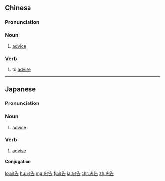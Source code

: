==Chinese==
{{zh-forms}}

===Pronunciation===
{{zh-pron
|m=zhōnggào,zhōnggù,2nc=literary
|c=zung1 guk1,zung1 gou3
|h=pfs=chûng-ko
|mn=qz:tiong-kò͘/tw,xm,zz:tiong-kò
|cat=n,v
}}

===Noun===
{{zh-noun}}

# [[advice]]

===Verb===
{{zh-verb}}

# to [[advise]]

----

==Japanese==
{{ja-kanjitab|ちゅう|こく|yomi=on}}

===Pronunciation===
{{ja-pron|ちゅうこく|y=o}}

===Noun===
{{ja-noun|ちゅうこく}}

# [[advice]]

===Verb===
{{ja-verb-suru|tr=trans|ちゅうこく}}

# [[advise]]
#: {{ja-usex|気を付けるようにと忠告する|き を つける よう に と ちゅうこく する|advise to be careful}}

====Conjugation====
{{ja-suru|ちゅうこく}}

[[lo:忠告]]
[[hu:忠告]]
[[mg:忠告]]
[[fj:忠告]]
[[ja:忠告]]
[[chr:忠告]]
[[zh:忠告]]